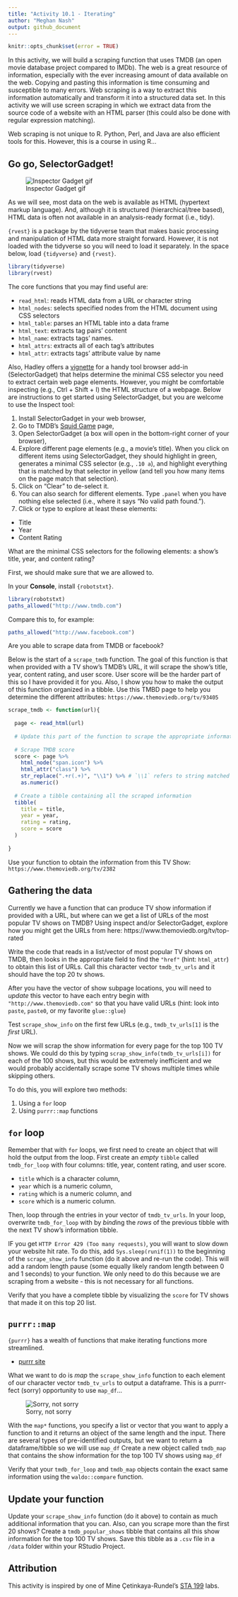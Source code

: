 ```yaml
---
title: "Activity 10.1 - Iterating"
author: "Meghan Nash"
output: github_document
---
```


```r
knitr::opts_chunk$set(error = TRUE)
```

In this activity, we will build a scraping function that uses TMDB (an open movie database project compared to IMDb).
The web is a great resource of information, especially with the ever increasing amount of data available on the web.
Copying and pasting this information is time consuming and susceptible to many errors.
Web scraping is a way to extract this information automatically and transform it into a structured data set.
In this activity we will use screen scraping in which we extract data from the source code of a website with an HTML parser (this could also be done with regular expression matching).

Web scraping is not unique to R.
Python, Perl, and Java are also efficient tools for this.
However, this is a course in using R...

## Go go, SelectorGadget!

![Inspector Gadget gif](https://media.giphy.com/media/z9bcWnpU1QnXG/giphy.gif)

As we will see, most data on the web is available as HTML (hypertext markup language).
And, although it is structured (hierarchical/tree based), HTML data is often not available in an analysis-ready format (i.e., tidy).


`{rvest}` is a package by the tidyverse team that makes basic processing and manipulation of HTML data more straight forward.
However, it is not loaded with the tidyverse so you will need to load it separately.
In the space below, load `{tidyverse}` and `{rvest}`.

```r
library(tidyverse)
library(rvest)
```


The core functions that you may find useful are:

- `read_html`: reads HTML data from a URL or character string
- `html_nodes`: selects specified nodes from the HTML document using CSS selectors
- `html_table`: parses an HTML table into a data frame
- `html_text`: extracts tag pairs' content
- `html_name`: extracts tags' names.
- `html_attrs`: extracts all of each tag's attributes
- `html_attr`: extracts tags' attribute value by name

Also, Hadley offers a [vignette](https://rvest.tidyverse.org/articles/selectorgadget.html) for a handy tool browser add-in (SelectorGadget) that helps determine the minimal CSS selector you need to extract certain web page elements.
However, you might be comfortable inspecting (e.g., Ctrl + Shift + I) the HTML structure of a webpage.
Below are instructions to get started using SelectorGadget, but you are welcome to use the Inspect tool:

1. Install SelectorGadget in your web browser,
2. Go to TMDB's [Squid Game](https://www.themoviedb.org/tv/93405) page,
3. Open SelectorGadget (a box will open in the bottom-right corner of your browser),
4. Explore different page elements (e.g., a movie's title).
  When you click on different items using SelectorGadget, they should highlight in green, generates a minimal CSS selector (e.g., `.10 a`), and highlight everything that is matched by that selector in yellow (and tell you how many items on the page match that selection).
5. Click on "Clear" to de-select it.
6. You can also search for different elements.
  Type `.panel` when you have nothing else selected (i.e., where it says "No valid path found.").
7. Click or type to explore at least these elements:
  - Title
  - Year
  - Content Rating

What are the minimal CSS selectors for the following elements: a show's title, year, and content rating?




First, we should make sure that we are allowed to.

In your **Console**, install `{robotstxt}`.

```r
library(robotstxt)
paths_allowed("http://www.tmdb.com")
```

Compare this to, for example:

```r
paths_allowed("http://www.facebook.com")
```

Are you able to scrape data from TMDB or facebook?




Below is the start of a `scrape_tmdb` function.
The goal of this function is that when provided with a TV show's TMDB's URL, it will scrape the show's title, year, content rating, and user score.
User score will be the harder part of this so I have provided it for you.
Also, I show you how to make the output of this function organized in a tibble.
Use this TMBD page to help you determine the different attributes: `https://www.themoviedb.org/tv/93405`

```r
scrape_tmdb <- function(url){
  
  page <- read_html(url)
  
  # Update this part of the function to scrape the appropriate information
  
  # Scrape TMDB score
  score <- page %>% 
    html_node("span.icon") %>% 
    html_attr("class") %>% 
    str_replace(".+r(.+)", "\\1") %>% # `\\1` refers to string matched by the first capture group `(.+)`
    as.numeric()
  
  # Create a tibble containing all the scraped information
  tibble(
    title = title,
    year = year,
    rating = rating,
    score = score
  )
  
}
```


Use your function to obtain the information from this TV Show: `https://www.themoviedb.org/tv/2382`




## Gathering the data

Currently we have a function that can produce TV show information if provided with a URL, but where can we get a list of URLs of the most popular TV shows on TMDB?
Using inspect and/or SelectorGadget, explore how you might get the URLs from here: https://www.themoviedb.org/tv/top-rated

Write the code that reads in a list/vector of most popular TV shows on TMDB, then looks in the appropriate field to find the `"href"` (hint: `html_attr`) to obtain this list of URLs.
Call this character vector `tmdb_tv_urls` and it should have the top 20 tv shows.




After you have the vector of show subpage locations, you will need to *update* this vector to have each entry begin with  `"http://www.themoviedb.com"` so that you have valid URLs (hint: look into `paste`, `paste0`, or my favorite `glue::glue`)

Test `scrape_show_info` on the first few URLs (e.g., `tmdb_tv_urls[1]` is the *first* URL).



Now we will scrap the show information for every page for the top 100 TV shows.
We could do this by typing `scrap_show_info(tmdb_tv_urls[i])` for each of the 100 shows, but this would be extremely inefficient and we would probably accidentally scrape some TV shows multiple times while skipping others.

To do this, you will explore two methods:

1. Using a `for` loop
2. Using `purrr::map` functions

## `for` loop

Remember that with `for` loops, we first need to create an object that will hold the output from the loop.
First create an *empty* `tibble` called `tmdb_for_loop` with four columns: title, year, content rating, and user score.

- `title` which is a character column,
- `year` which is a numeric column,
- `rating` which is a numeric column, and
- `score` which is a numeric column.

Then, loop through the entries in your vector of `tmdb_tv_urls`.
In your loop, overwrite `tmdb_for_loop` with by *bind*ing the *rows* of the previous tibble with the next TV show's information tibble.

IF you get `HTTP Error 429 (Too many requests)`, you will want to slow down your website hit rate.
To do this, add `Sys.sleep(runif(1))` to the beginning of the `scrape_show_info` function (do it above and re-run the code).
This will add a random length pause (some equally likely random length between 0 and 1 seconds) to your function.
We only need to do this because we are scraping from a website - this is not necessary for all functions.




Verify that you have a complete tibble by visualizing the `score` for TV shows that made it on this top 20 list.




## `purrr::map`

`{purrr}` has a wealth of functions that make iterating functions more streamlined.

- [purrr site](https://purrr.tidyverse.org/)

What we want to do is *map* the `scrape_show_info` function to each element of our character vector `tmdb_tv_urls` to output a dataframe.
This is a purrr-fect (sorry) opportunity to use `map_df`...

![Sorry, not sorry](https://media.giphy.com/media/xUA7aVAw3xQ4pzYkiA/giphy.gif)

With the `map*` functions, you specify a list or vector that you want to apply a function to and it returns an object of the same length and the input.
There are several types of pre-identified outputs, but we want to return a dataframe/tibble so we will use `map_df`
Create a new object called `tmdb_map` that contains the show information for the top 100 TV shows using `map_df`




Verify that your `tmdb_for_loop` and `tmdb_map` objects contain the exact same information using the `waldo::compare` function.





## Update your function

Update your `scrape_show_info` function (do it above) to contain as much additional information that you can.
Also, can you scrape more than the first 20 shows?
Create a `tmdb_popular_shows` tibble that contains all this show information for the top 100 TV shows.
Save this tibble as a `.csv` file in a `/data` folder within your RStudio Project.





## Attribution

This activity is inspired by one of Mine Çetinkaya-Rundel's [STA 199](http://www2.stat.duke.edu/courses/Spring18/Sta199/) labs.